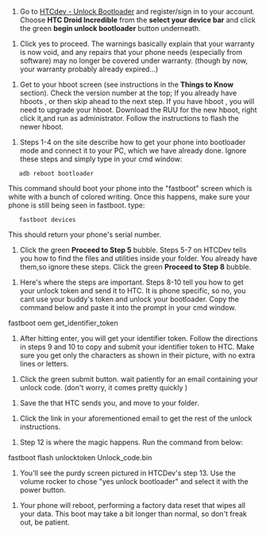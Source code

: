 {{Note|This guide is almost entirely based on Scotty85's guide to unlocking the Droid Incredible on 2.3.4, albeit heavily rewritten and revised. A link to his guide can be found in the [[DINC Sources]] section.}}

{{Note|Most of the critical commands in this guide will be exactly the same for Linux or Mac. Just make sure that you have adb and fastboot installed. Check the '''Android SDK Platform Tools''' guide for more info.}}

# Go to [http://www.htcdev.com/bootloader HTCdev - Unlock Bootloader] and register/sign in to your account. Choose '''HTC Droid Incredible''' from the '''select your device bar''' and click the green '''begin unlock bootloader''' button underneath.

# Click yes to proceed. The warnings basically explain that your warranty is now void, and any repairs that your phone needs (especially from software) may no longer be covered under warranty. (though by now, your warranty probably already expired...)

# Get to your hboot screen (see instructions in the '''Things to Know''' section). Check the version number at the top; If you already have hboots {{Ic|1.02.0000}}, or {{Ic|1.07.0000}} then skip ahead to the next step. If you have hboot {{Ic|0.92.0000}}, you will need to upgrade your hboot. Download the RUU for the new hboot, right click it,and run as administrator. Follow the instructions to flash the newer hboot.

# Steps 1-4 on the site describe how to get your phone into bootloader mode and connect it to your PC, which we have already done. Ignore these steps and simply type in your cmd window:

    adb reboot bootloader

This command should boot your phone into the &quot;fastboot&quot; screen which is white with a bunch of colored writing. Once this happens, make sure your phone is still being seen in fastboot. type:

    fastboot devices

This should return your phone's serial number.

# Click the green '''Proceed to Step 5''' bubble. Steps 5-7 on HTCDev tells you how to find the files and utilities inside your {{Ic|mini-adb}} folder. You already have them,so ignore these steps. Click the green '''Proceed to Step 8''' bubble.

# Here's where the steps are important. Steps 8-10 tell you how to get your unlock token and send it to HTC. It is phone specific, so no, you cant use your buddy's token and unlock your bootloader. Copy the command below and paste it into the prompt in your cmd window.
fastboot oem get_identifier_token

# After hitting enter, you will get your identifier token. Follow the directions in steps 9 and 10 to copy and submit your identifier token to HTC. Make sure you get only the characters as shown in their picture, with no extra lines or letters.

# Click the green submit button. wait patiently for an email containing your unlock code. (don't worry, it comes pretty quickly )

# Save the {{Ic|unlock_code.bin}} that HTC sends you, and move to your {{Ic|miniadb_inc}} folder.

# Click the link in your aforementioned email to get the rest of the unlock instructions.

# Step 12 is where the magic happens. Run the command from below:
fastboot flash unlocktoken Unlock_code.bin

# You'll see the purdy screen pictured in HTCDev's step 13. Use the volume rocker to chose &quot;yes unlock bootloader&quot; and select it with the power button.

# Your phone will reboot, performing a factory data reset that wipes all your data. This boot may take a bit longer than normal, so don't freak out, be patient.

{{Note|Do NOT remove {{Ic|unlock_code.bin}} from {{Ic|miniadb_inc}}. we will use it again in the next part.}}